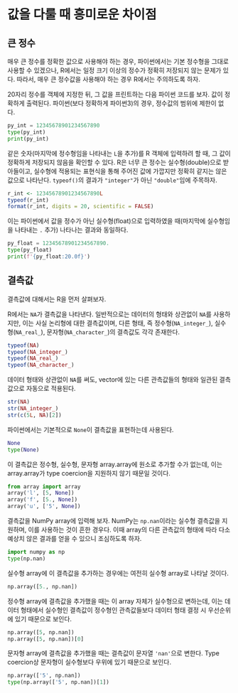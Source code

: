 # 값을 다룰 때 흥미로운 차이점 {#interesting-differences}

## 큰 정수

매우 큰 정수를 정확한 값으로 사용해야 하는 경우, 파이썬에서는 기본 정수형을 그대로 사용할 수 있겠으나, R에서는 일정 크기 이상의 정수가 정확히 저장되지 않는 문제가 있다. 따라서, 매우 큰 정수값을 사용해야 하는 경우 R에서는 주의하도록 하자.

20자리 정수를 객체에 지정한 뒤, 그 값을 프린트하는 다음 파이썬 코드를 보자. 값이 정확하게 출력된다. 파이썬(보다 정확하게 파이썬3)의 경우, 정수값의 범위에 제한이 없다.

```python
py_int = 12345678901234567890
type(py_int)
print(py_int)
```


같은 숫자(마지막에 정수형임을 나타내는 `L`을 추가)를 R 객체에 입력하려 할 때, 그 값이 정확하게 저장되지 않음을 확인할 수 있다. R은 너무 큰 정수는 실수형(double)으로 받아들이고, 실수형에 적용되는 표현식을 통해 주어진 값에 가깝지만 정확히 같지는 않은 값으로 나타난다. `typeof()`의 결과가 `"integer"`가 아닌 `"double"`임에 주목하자.

```r
r_int <- 12345678901234567890L
typeof(r_int)
format(r_int, digits = 20, scientific = FALSE)
```


이는 파이썬에서 값을 정수가 아닌 실수형(float)으로 입력하였을 때(마지막에 실수형임을 나타내는 `.` 추가) 나타나는 결과와 동일하다.

```python
py_float = 12345678901234567890.
type(py_float)
print(f'{py_float:20.0f}')
```


## 결측값

결측값에 대해서는 R을 먼저 살펴보자.

R에서는 `NA`가 결측값을 나타낸다. 일반적으로는 데이터의 형태와 상관없이 `NA`를 사용하지만, 이는 사실 논리형에 대한 결측값이며, 다른 형태, 즉 정수형(`NA_integer_`), 실수형(`NA_real_`), 문자형(`NA_character_`)의 결측값도 각각 존재한다.

```r
typeof(NA)
typeof(NA_integer_)
typeof(NA_real_)
typeof(NA_character_)
```

데이터 형태와 상관없이 `NA`를 써도, vector에 있는 다른 관측값들의 형태와 일관된 결측값으로 자동으로 적용된다.

```r
str(NA)
str(NA_integer_)
str(c(5L, NA)[2])
```


파이썬에서는 기본적으로 `None`이 결측값을 표현하는데 사용된다.

```python
None
type(None)
```

이 결측값은 정수형, 실수형, 문자형 array.array에 원소로 추가할 수가 없는데, 이는 array.array가 type coercion을 지원하지 않기 때문일 것이다.

```python
from array import array
array('l', [5, None])
array('f', [5., None])
array('u', ['5', None])
```

결측값을 NumPy array에 입력해 보자. NumPy는 `np.nan`이라는 실수형 결측값을 지원하며, 이를 사용하는 것이 흔한 경우다. 이때 array의 다른 관측값의 형태에 따라 다소 예상치 않은 결과를 얻을 수 있으니 조심하도록 하자.

```python
import numpy as np
type(np.nan)
```

실수형 array에 이 결측값을 추가하는 경우에는 여전히 실수형 array로 나타날 것이다.

```python
np.array([5., np.nan])
```

정수형 array에 결측값을 추가했을 때는 이 array 자체가 실수형으로 변하는데, 이는 데이터 형태에서 실수형인 결측값이 정수형인 관측값들보다 데이터 형태 결정 시 우선순위에 있기 때문으로 보인다.

```python
np.array([5, np.nan])
np.array([5, np.nan])[0]
```


문자형 array에 결측값을 추가했을 때는 결측값이 문자열 `'nan'`으로 변한다. Type coercion상 문자형이 실수형보다 우위에 있기 때문으로 보인다.

```python
np.array(['5', np.nan])
type(np.array(['5', np.nan])[1])
```





